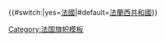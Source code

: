 {{flagdeco|France|1830}} {{#switch:{{{short|}}}|yes=[[法兰西第四共和国|法國]]|#default=[[法兰西第四共和国|法蘭西共和國]]}}<noinclude>

[[Category:法国旗帜模板]]
[[Category:欧洲国家模板|{{PAGENAME}}]]
</noinclude>